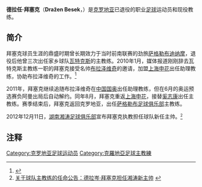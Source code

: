 {{Football player infobox
| playername = 拜塞克
| fullname = 德拉任·拜塞克
| englishfullname = Dražen Besek
| countryofbirth = [[南斯拉夫|前南斯拉夫]]
| cityofbirth = [[瓦拉日丁|瓦拉日丁]]（今属[[克罗地亚|克罗地亚]]）
| dateofbirth = {{birth date and age|1963|3|10}}
| height =
| position = 中场
| currentclub = 
| years = 1982-1984年<br/>1984-1985年<br/>1985-1991年<br/>1991-1993年<br/>1993-1994年<br/>1994-1996年<br/>1996-1997年<br/>1997-1999年
| clubs = {{flagicon|YUG}} [[瓦特克斯|瓦特克斯]]<br/>{{flagicon|YUG}} [[盧布爾雅那奧林匹亞足球俱樂部|卢布尔雅那奥林匹亚]]<br/>{{flagicon|YUG}} [[萨格勒布迪纳摩|萨格勒布迪纳摩]]<br/>{{flagicon|FRA}} FC Vallauris<br/>{{flagicon|DEN}} {{tsl|en|Ikast FS|}}<br/>{{flagicon|CRO}} [[瓦特克斯|瓦特克斯]]<br/>{{flagicon|AUT}} [[萨尔斯堡红牛足球俱乐部|萨尔斯堡]]<br/>{{flagicon|CRO}} [[瓦特克斯|瓦特克斯]]
| caps(goals) =
| manageryears = 1998-1999年<br/>2000年<br/>2002-2003年<br/>2004-2005年<br/>2006-2007年<br/>2007-2009年<br/>2010年<br>2011年<br>2011年<br>2012年<br/>2013年<br/>2014年<br/>2015年<br/>2015年<br/>2015-2016年
| managerclubs = {{flagicon|CRO}} [[瓦特克斯|瓦特克斯]]<br/>{{flagicon|CRO}} {{tsl|en|NK Čakovec||察科韦茨}}<br/>{{flagicon|CRO}} [[瓦特克斯|瓦特克斯]]<br/>{{flagicon|POL}} [[盧賓扎格列比足球俱樂部|路宾扎格勒比]]<br/>{{flagicon|SLO}} {{tsl|en|NK Zagorje||Zagorje}}<br/>{{flagicon|CRO}} [[瓦特克斯|瓦特克斯]]<br/>{{flagicon|CHN}} [[上海申花|上海申花]]（助理教练）<br>{{flagicon|CHN}} [[中国国家奥林匹克足球队|中国国奥]]（助理教练）<br>{{flagicon|CHN}} [[上海申花|上海申花]]<br>{{flagicon|CRO}} [[萨格勒布足球俱乐部|萨格勒布]]<br/>{{flagicon|CHN}} [[湖南湘涛足球俱乐部|湖南湘涛]]<br/>{{flagicon|CHN}} [[武汉卓尔足球俱乐部|武汉卓尔]]<br/>{{flagicon|CHN}} [[天津松江足球俱乐部|天津松江]]<br/>{{flagicon|CRO}} [[奥西耶克足球俱乐部|奥西耶克]]<br/>{{flagicon|MLT}} [[比尔基卡拉足球俱乐部|比尔基卡拉]]
|}}

'''德拉任·拜塞克'''（'''Dražen Besek'''，{{bd|1963年|3月10日|||B}}）是[[克罗地亚|克罗地亚]]已退役的职业[[足球|足球]]运动员和现役教练。

==简介==
拜塞克球员生涯的鼎盛时期曾长期效力于当时前南联赛的劲旅[[萨格勒布迪纳摩|萨格勒布迪纳摩]]，退役后他曾三次出任家乡球队[[瓦特克斯足球俱乐部|瓦特克斯]]的主教练。2010年1月，媒体报道刚刚辞去瓦特克斯主教练一职的拜塞克接受名帅[[米洛斯拉夫·布拉泽维奇|布拉泽维奇]]的邀请，加盟[[上海申花|上海申花]]出任助理教练，协助布拉泽维奇的工作。<ref>{{cite news|url=http://sports.sina.com.cn/j/2010-01-04/10004773677.shtml|title=布帅三大助手本周抵沪 谁将会担任申花队的奎罗斯？|publisher=东方体育日报|author=蓝山|date=2010-01-04|accessdate=2010-01-04|archive-date=2019-08-02|archive-url=https://web.archive.org/web/20190802022209/http://sports.sina.com.cn/j/2010-01-04/10004773677.shtml}}</ref>

2011年，拜塞克继续追随布拉泽维奇在[[中国国家奥林匹克足球队|中国国奥]]出任助理教练，但在6月的奥运预选赛负阿曼出局后自动解约。同年8月，拜塞克重返[[上海申花|上海申花]]，接替[[奚志康|奚志康]]出任主教练。赛季结束后，拜塞克返回克罗地亚，出任[[萨格勒布足球俱乐部|萨格勒布足球俱乐部]]主教练。

2012年12月11日，[[湖南湘涛足球俱乐部|湖南湘涛足球俱乐部]]宣布拜塞克执教担任球队新任主帅。<small><ref>[http://www.hnxiangtao.com/index.php/viewnews-1481.htm 关于球队主教练的任命公告：德拉岑·拜塞克担任湘涛新主帅] {{webarchive|url=https://web.archive.org/web/20121214062451/http://www.hnxiangtao.com/index.php/viewnews-1481.htm |date=2012-12-14 }}</ref></small>

==注释==
{{reflist}}

{{2011年中超分类名单上海}}
{{2013年中甲分类名单湖南}}
{{2014年中甲分类名单武汉}}
{{2015年中甲分类名单松江}}
{{武汉卓尔主教练}}
{{湖南湘涛主教练}}
{{上海申花主教练}}

{{DEFAULTSORT:Besek, Drazen}}
[[Category:克罗地亚足球运动员|Category:克罗地亚足球运动员]]
[[Category:克羅地亞足球主教練|Category:克羅地亞足球主教練]]